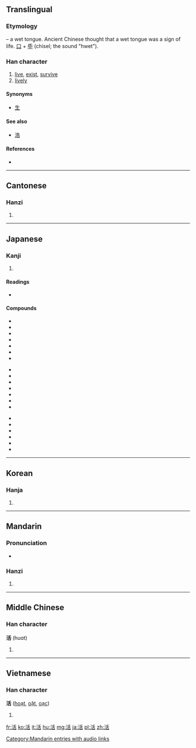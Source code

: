 {{also|話}}
==Translingual==
{{stroke order|strokes=9}}

===Etymology===
{{Han compound|水|alt1=氵|t1=water|舌|t2=tongue|ls=ic}} – a wet tongue. Ancient Chinese thought that a wet tongue was a sign of life. [[口]] + [[氒]] (chisel; the sound "hwet").

===Han character===
{{Han char|rn=85|rad=水|as=06|sn=9|four=3216<sub>4</sub>|canj=水竹十口 (EHJR)|ids=⿰[[水]][[舌]]}}

# [[live]], [[exist]], [[survive]]
# [[lively]]

====Synonyms====
* [[生]]

====See also====
* [[浩]] <!-- Graphically similar -->

====References====
* {{Han ref|kx=0622.180|dkj=17423|dj=1018.160|hdz=31609.020|uh=6D3B|ud=27963|bh=ACA1|bd=44193}}

----

==Cantonese==

===Hanzi===
{{yue-hanzi|jyut=|y=wut6}}

# {{defn|lang=yue|sort=水06}}

----

==Japanese==

===Kanji===
{{ja-kanji|grade=2|rs=水06}}

# {{defn|lang=ja|sort=水06}}

====Readings====
* {{ja-readings|on=[[かつ]] (katsu)|kun=[[いきる]] (ikiru), [[よみがえる]] (yomigaeru)}}

====Compounds====
{{top3}}
* {{l|ja|sc=Jpan|活火|tr=かっか, kakka}}
* {{l|ja|sc=Jpan|活花|tr=いけばな, ikebana}}
* {{l|ja|sc=Jpan|活気|tr=かっき, kakki}}
* {{l|ja|sc=Jpan|活況|tr=かっきょう, kakkyō}}
* {{l|ja|sc=Jpan|活計|tr=かっけい, kakkei}}
* {{l|ja|sc=Jpan|活殺自在|tr=かっさつじざい, kassatsujizai}}
* {{l|ja|sc=Jpan|活字|tr=かつじ, katsuji}}
{{mid3}}
* {{l|ja|sc=Jpan|活人剣|tr=かつじんけん, katsujinken}}
* {{l|ja|sc=Jpan|活水|tr=かっすい, kassui}}
* {{l|ja|sc=Jpan|活動|tr=かつどう, katsudō}}
* {{l|ja|sc=Jpan|活発|tr=かっぱつ, kappatsu}}
* {{l|ja|sc=Jpan|活版|tr=かっぱんん, kappann}}
* {{l|ja|sc=Jpan|活仏|tr=かつぶつ, katsubutsu}}
* {{l|ja|sc=Jpan|活物|tr=かつぶつ, katsubutsu}}
{{mid3}}
* {{l|ja|sc=Jpan|活用|tr=かつよう, katsuyō}}
* {{l|ja|sc=Jpan|活力|tr=かつりょく, katsuryoku}}
* {{l|ja|sc=Jpan|活路|tr=かつろ, katsuro}}
* {{l|ja|sc=Jpan|活火山|tr=かっかざん, kakkazan}}
* {{l|ja|sc=Jpan|生活|tr=せいかつ, seikatsu}}
* {{l|ja|sc=Jpan|復活祭|tr=ふっかつさい, hukkatsusai}}
{{bottom}}

----

==Korean==

===Hanja===
{{ko-hanja|hangeul=[[활]], [[괄]]|eumhun=|rv=hwal, gwal|mr=hwal, kwal|y=hwal, kwal}}

# {{defn|lang=ko|sort=水06}}

----

==Mandarin==

===Pronunciation===
* {{audio|zh-huó.ogg|audio}}

===Hanzi===
{{cmn-hanzi|pin=[[huó]] ([[huo2]])|wg=huo<sup>2</sup>}}

# {{defn|lang=cmn|sort=水06}}

[[Category:Mandarin entries with audio links]]

----

==Middle Chinese==

===Han character===
'''活''' (huɑt)<!--note: the vowel "ɑ" is an IPA symbol, and, as such, is different from the vowel "a"-->

# {{defn|Middle Chinese}}

----

==Vietnamese==

===Han character===
'''活''' ([[hoạt]], [[oặt]], [[oạc]])

# {{defn|lang=vi}}

[[fr:活]]
[[ko:活]]
[[it:活]]
[[hu:活]]
[[mg:活]]
[[ja:活]]
[[pl:活]]
[[zh:活]]